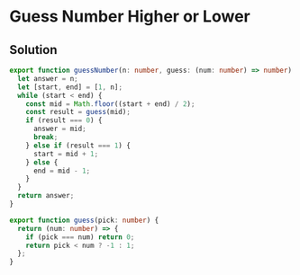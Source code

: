 # Guess Number Higher or Lower

## Solution

```typescript filename="solution.ts" copy
export function guessNumber(n: number, guess: (num: number) => number): number {
  let answer = n;
  let [start, end] = [1, n];
  while (start < end) {
    const mid = Math.floor((start + end) / 2);
    const result = guess(mid);
    if (result === 0) {
      answer = mid;
      break;
    } else if (result === 1) {
      start = mid + 1;
    } else {
      end = mid - 1;
    }
  }
  return answer;
}

export function guess(pick: number) {
  return (num: number) => {
    if (pick === num) return 0;
    return pick < num ? -1 : 1;
  };
}
```
